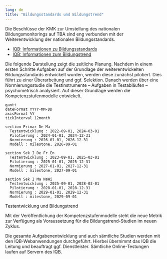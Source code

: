 ```yaml
---
lang: de
title: "Bildungsstandards und Bildungstrend"
---
```


Die Beschlüsse der KMK zur Umstellung des nationalen Bildungsmonitorings auf TBA sind eng verbunden mit der Weiterentwicklung der nationalen Bildungsstandards. 

* [IQB: Informationen zu Bildungsstandards](https://www.iqb.hu-berlin.de/bista/)
* [IQB: Informationen zum Bildungstrend](https://www.iqb.hu-berlin.de/bt/)

Die folgende Darstellung zeigt die zeitliche Planung. Nachdem in einem ersten Schritte Aufgaben auf der Grundlage der weiterentwickelten Bildungsstandards entwickelt wurden, werden diese zunächst pilotiert. Dies führt zu einer Überarbeitung und ggf. Selektion. Danach werden über eine Normierungsstudie die Testinstrumente -- Aufgaben in Testabläufen -- psychometrisch analysiert. Auf dieser Grundlage werden die Kompetenzstufenmodelle entwickelt.

::: {#fig-bt-timeline}
```mermaid
gantt
dateFormat YYYY-MM-DD
axisFormat %Y
tickInterval 12month

section Primar De Ma
  Testentwicklung : 2022-09-01, 2024-03-01
  Pilotierung : 2024-01-01, 2024-12-31
  Normierung : 2026-01-01, 2026-12-31
  Modell : milestone, 2026-09-01

section Sek I De Fr En
  Testentwicklung : 2023-09-01, 2025-03-01
  Pilotierung : 2025-01-01, 2025-12-31
  Normierung : 2027-01-01, 2027-12-31
  Modell : milestone, 2027-09-01

section Sek I Ma NaWi
  Testentwicklung : 2025-09-01, 2028-03-01
  Pilotierung : 2028-01-01, 2028-12-31
  Normierung : 2029-01-01, 2029-12-31
  Modell : milestone, 2029-09-01
```
Testentwicklung und Bildungstrend
:::

Mit der Veröffentlichung der Kompetenzstufenmodelle steht die neue Metrik zur Verfügung als Voraussetzung für die Bildungstrend-Studien im neuen Zyklus.

Die gesamte Aufgabenentwicklung und auch sämtliche Studien werden mit den IQB-Webanwendungen durchgeführt. Hierbei übernimmt das IQB die Leitung und beauftragt ggf. Dienstleister. Sämtliche Online-Testungen laufen auf Servern des IQB.